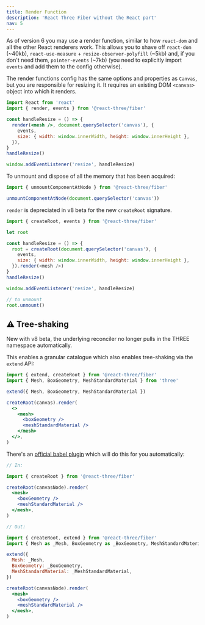 ```yaml
---
title: Render Function
description: 'React Three Fiber without the React part'
nav: 5
---
```


As of version 6 you may use a render function, similar to how `react-dom` and all the other React renderers work. This allows you to shave off `react-dom` (~40kb), `react-use-measure` + `resize-observer-polyfill` (~5kb) and, if you don't need them, `pointer-events` (~7kb) (you need to explicitly import `events` and add them to the config otherwise).

The render functions config has the same options and properties as `Canvas`, but you are responsible for resizing it. It requires an existing DOM `<canvas>` object into which it renders.

```jsx
import React from 'react'
import { render, events } from '@react-three/fiber'

const handleResize = () => {
  render(<mesh />, document.querySelector('canvas'), {
    events,
    size: { width: window.innerWidth, height: window.innerHeight },
  }),
}
handleResize()

window.addEventListener('resize', handleResize)
```

To unmount and dispose of all the memory that has been acquired:

```jsx
import { unmountComponentAtNode } from '@react-three/fiber'

unmountComponentAtNode(document.querySelector('canvas'))
```

<Hint>

`render` is depreciated in v8 beta for the new `createRoot` signature.

```js
import { createRoot, events } from '@react-three/fiber'

let root

const handleResize = () => {
  root = createRoot(document.querySelector('canvas'), {
    events,
    size: { width: window.innerWidth, height: window.innerHeight },
  }).render(<mesh />)
}
handleResize()

window.addEventListener('resize', handleResize)

// to unmount
root.unmount()
```

</Hint>

## ⚠️ Tree-shaking

New with v8 beta, the underlying reconciler no longer pulls in the THREE namespace automatically.

This enables a granular catalogue which also enables tree-shaking via the `extend` API:

```jsx
import { extend, createRoot } from '@react-three/fiber'
import { Mesh, BoxGeometry, MeshStandardMaterial } from 'three'

extend({ Mesh, BoxGeometry, MeshStandardMaterial })

createRoot(canvas).render(
  <>
    <mesh>
      <boxGeometry />
      <meshStandardMaterial />
    </mesh>
  </>,
)
```

There's an [official babel plugin](https://github.com/pmndrs/react-three-babel) which will do this for you automatically:

```jsx
// In:

import { createRoot } from '@react-three/fiber'

createRoot(canvasNode).render(
  <mesh>
    <boxGeometry />
    <meshStandardMaterial />
  </mesh>,
)

// Out:

import { createRoot, extend } from '@react-three/fiber'
import { Mesh as _Mesh, BoxGeometry as _BoxGeometry, MeshStandardMaterial as _MeshStandardMaterial } from 'three'

extend({
  Mesh: _Mesh,
  BoxGeometry: _BoxGeometry,
  MeshStandardMaterial: _MeshStandardMaterial,
})

createRoot(canvasNode).render(
  <mesh>
    <boxGeometry />
    <meshStandardMaterial />
  </mesh>,
)
```
